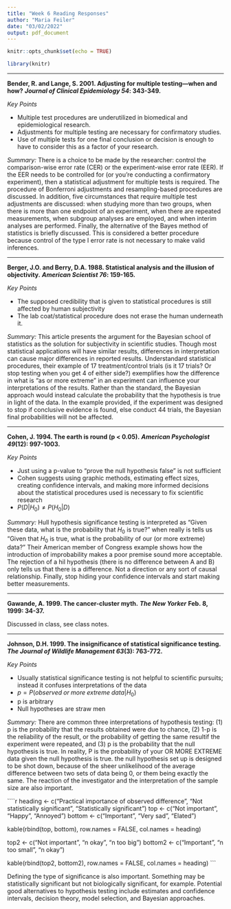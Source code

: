 ```yaml
---
title: "Week 6 Reading Responses"
author: "Maria Feiler"
date: "03/02/2022"
output: pdf_document
---
```


```r
knitr::opts_chunk$set(echo = TRUE)

library(knitr)
```

---

**Bender, R. and Lange, S. 2001. Adjusting for multiple testing—when and how?** ***Journal of Clinical Epidemiology 54*****: 343-349.**

*Key Points*

- Multiple test procedures are underutilized in biomedical and epidemiological research.
- Adjustments for multiple testing are necessary for confirmatory studies.
- Use of multiple tests for one final conclusion or decision is enough to have to consider this as a factor of your research.

*Summary:* There is a choice to be made by the researcher: control the comparison-wise error rate (CER) or the experiment-wise error rate (EER). If the EER needs to be controlled for (or you're conducting a confirmatory experiment), then a statistical adjustment for multiple tests is required. The procedure of Bonferroni adjustments and resampling-based procedures are discussed. In addition, five circumstances that require multiple test adjustments are discussed: when studying more than two groups, when there is more than one endpoint of an experiment, when there are repeated measurements, when subgroup analyses are employed, and when interim analyses are performed. Finally, the alternative of the Bayes method of statistics is briefly discussed. This is considered a better procedure because control of the type I error rate is not necessary to make valid inferences. 

---

**Berger, J.O. and Berry, D.A. 1988. Statistical analysis and the illusion of objectivity.** ***American Scientist 76*****: 159-165.**

*Key Points*

- The supposed credibility that is given to statistical procedures is still affected by human subjectivity
- The lab coat/statistical procedure does not erase the human underneath it.


*Summary:* This article presents the argument for the Bayesian school of statistics as the solution for subjectivity in scientific studies. Though most statistical applications will have similar results, differences in interpretation can cause major differences in reported results. Understandard statistical procedures, their example of 17 treatment/control trials (is it 17 trials? Or stop testing when you get 4 of either side?) exemplifies how the difference in what is "as or more extreme" in an experiment can influence your interpretations of the results. Rather than the standard, the Bayesian approach would instead calculate the probability that the hypothesis is true in light of the data. In the example provided, if the experiment was designed to stop if conclusive evidence is found, else conduct 44 trials, the Bayesian final probabilities will not be affected. 

---

**Cohen, J. 1994. The earth is round (p < 0.05).** ***American Psychologist 49*****(12): 997-1003.**

*Key Points*

- Just using a p-value to "prove the null hypothesis false" is not sufficient
- Cohen suggests using graphic methods, estimating effect sizes, creating confidence intervals, and making more informed decisions about the statistical procedures used is necessary to fix scientific research
- $P(D|H_0) \neq P(H_0|D)$

*Summary:* Hull hypothesis significance testing is interpreted as "Given these data, what is the probability that $H_0$ is true?" when really is tells us "Given that $H_0$ is true, what is the probability of our (or more extreme) data?" Their American member of Congress example shows how the introduction of improbability makes a poor premise sound more acceptable. The rejection of a hil hypothesis (there is no difference between A and B) only tells us that there is a difference. Not a direction or any sort of causal relationship. Finally, stop hiding your confidence intervals and start making better measurements.

---

**Gawande, A. 1999. The cancer-cluster myth.** ***The New Yorker*** **Feb. 8, 1999: 34-37.**

Discussed in class, see class notes.

---

**Johnson, D.H. 1999. The insignificance of statistical significance testing.** ***The Journal of Wildlife Management 63*****(3): 763-772.**

*Key Points*

- Usually statistical significance testing is not helpful to scientific pursuits; instead it confuses interpretations of the data
- $p = P(observed\;or\;more\;extreme\;data|H_0)$
- p is arbitrary
- Null hypotheses are straw men


*Summary:* There are common three interpretations of hypothesis testing: (1) p is the probability that the results obtained were due to chance, (2) 1-p is the reliability of the result, or the probability of getting the same resultif the experiment were repeated, and (3) p is the probability that the null hypothesis is true. In reality, P is the probability of your OR MORE EXTREME data given the null hypothesis is true. the null hypothesis set up is designed to be shot down, because of the sheer unlikelihood of the average difference between two sets of data being 0, or them being exactly the same. The reaction of the investigator and the interpretation of the sample size are also important. 

````r
heading <- c("Practical importance of observed difference", "Not statistically significant", "Statistically significant")
top <- c("Not important", "Happy", "Annoyed")
bottom <- c("Important", "Very sad", "Elated")

kable(rbind(top, bottom),
      row.names = FALSE,
      col.names = heading)

top2 <- c("Not important", "n okay", "n too big")
bottom2 <- c("Important", "n too small", "n okay")

kable(rbind(top2, bottom2),
      row.names = FALSE,
      col.names = heading)
```

Defining the type of significance is also important. Something may be statistically significant but not biologically significant, for example. Potential good alternatives to hypothesis testing include estimates and confidence intervals, decision theory, model selection, and Bayesian approaches. 
